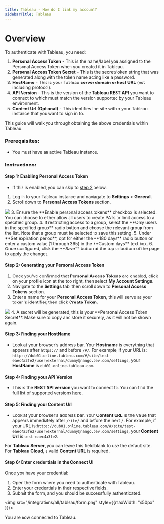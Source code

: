```yaml
---
title: Tableau - How do I link my account?
sidebarTitle: Tableau
---
```


# Overview

To authenticate with Tableau, you need:
1. **Personal Access Token** - This is the name/label you assigned to the Personal Access Token when you created it in Tableau.
2. **Personal Access Token Secret** - This is the secret/token string that was generated along with the token name acting like a password. 
3. **HostName** - This is your Tableau **server domain or host URL** (not including protocol).
4. **API Version** - This is the version of the **Tableau REST API** you want to connect to which must match the version supported by your Tableau environment.
5. **Content Url (Optional)** - This identifies the site within your Tableau instance that you want to sign in to.

This guide will walk you through obtaining the above credentials within Tableau.

### Prerequisites:

- You must have an active Tableau instance.

### Instructions:

#### Step 1: Enabling Personal Access Token
- If this is enabled, you can skip to [step 2](#step-2%3A-generating-your-personal-access-token) below.
1. Log in to your Tableau instance and naviagate to **Settings** > **General**.
2. Scroll down to **Personal Access Tokens** section.
<img src="/integrations/all/tableau/general.png" />
3. Ensure the **Enable personal access tokens** checkbox is selected. You can choose to either allow all users to create PATs or limit access to a specified group.
4. If restricting access to a group, select the **Only users in the specified group** radio button and choose the relevant group from the list. Note that a group must be selected to save this setting.
5. Under **Set expiration period**, opt for either the **180 days** radio button or enter a custom value (1 through 365) in the **Custom days** text box.
6. Once configured, click the **Save** button at the top or bottom of the page to apply the changes.

#### Step 2: Generating your Personal Access Token
1. Once you've confirmed that **Personal Access Tokens** are enabled, click on your profile icon at the top right, then select **My Account Settings**.
2. Navigate to the **Settings** tab, then scroll down to **Personal Access Tokens** section.
3. Enter a name for your **Personal Access Token**, this will serve as your token's identifier, then click **Create Token**.
<img src="/integrations/all/tableau/secret.png" />
4. A secret will be generated, this is your **Personal Access Token Secret**. Make sure to copy and store it securely, as it will not be shown again.

#### Step 3: Finding your HostName
- Look at your browser’s address bar. Your **Hostname** is everything that appears after `https://` and before `/#/`. For example, if your URL is: `https://dub01.online.tableau.com/#/site/test-eaec4a3fe2/user/external/dummy@nango.dev.com/settings`, your **HostName** is `dub01.online.tableau.com`.

#### Step 4: Finding your API Version
- This is the **REST API version** you want to connect to. You can find the full list of supported versions [here](https://help.tableau.com/current/api/rest_api/en-us/REST/rest_api_concepts_versions.htm).


#### Step 5: Finding your Content Url
- Look at your browser’s address bar. Your **Content URL** is the value that appears immediately after `/site/` and before the next `/`. For example, if your URL is:`https://dub01.online.tableau.com/#/site/test-eaec4a3fe2/user/external/dummy@nango.dev.com/settings`, your **Content Url** is `test-eaec4a3fe2`.

<Note>For **Tableau Server**, you can leave this field blank to use the default site. For **Tableau Cloud**, a valid **Content URL** is required.</Note>

#### Step 6: Enter credentials in the Connect UI

Once you have your credential:
1. Open the form where you need to authenticate with Tableau.
2. Enter your credentials in their respective fields.
3. Submit the form, and you should be successfully authenticated.


<img src="/integrations/all/tableau/form.png" style={{maxWidth: "450px" }}/>

You are now connected to Tableau.
 
